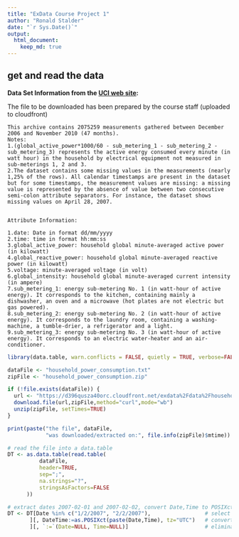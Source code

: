 ```yaml
---
title: "ExData Course Project 1"
author: "Ronald Stalder"
date: "`r Sys.Date()`"
output: 
  html_document:
    keep_md: true
---
```


## get and read the data

**Data Set Information from the [UCI web site](https://archive.ics.uci.edu/ml/datasets/Individual+household+electric+power+consumption#):**  

The file to be downloaded has been prepared by the course staff (uploaded to cloudfront)  

```
This archive contains 2075259 measurements gathered between December 2006 and November 2010 (47 months). 
Notes: 
1.(global_active_power*1000/60 - sub_metering_1 - sub_metering_2 - sub_metering_3) represents the active energy consumed every minute (in watt hour) in the household by electrical equipment not measured in sub-meterings 1, 2 and 3. 
2.The dataset contains some missing values in the measurements (nearly 1,25% of the rows). All calendar timestamps are present in the dataset but for some timestamps, the measurement values are missing: a missing value is represented by the absence of value between two consecutive semi-colon attribute separators. For instance, the dataset shows missing values on April 28, 2007.


Attribute Information:

1.date: Date in format dd/mm/yyyy 
2.time: time in format hh:mm:ss 
3.global_active_power: household global minute-averaged active power (in kilowatt) 
4.global_reactive_power: household global minute-averaged reactive power (in kilowatt) 
5.voltage: minute-averaged voltage (in volt) 
6.global_intensity: household global minute-averaged current intensity (in ampere) 
7.sub_metering_1: energy sub-metering No. 1 (in watt-hour of active energy). It corresponds to the kitchen, containing mainly a dishwasher, an oven and a microwave (hot plates are not electric but gas powered). 
8.sub_metering_2: energy sub-metering No. 2 (in watt-hour of active energy). It corresponds to the laundry room, containing a washing-machine, a tumble-drier, a refrigerator and a light. 
9.sub_metering_3: energy sub-metering No. 3 (in watt-hour of active energy). It corresponds to an electric water-heater and an air-conditioner.
```


```r

library(data.table, warn.conflicts = FALSE, quietly = TRUE, verbose=FALSE)

dataFile <- "household_power_consumption.txt"
zipFile <- "household_power_consumption.zip"

if (!file.exists(dataFile)) {
  url <- "https://d396qusza40orc.cloudfront.net/exdata%2Fdata%2Fhousehold_power_consumption.zip"
  download.file(url,zipFile,method="curl",mode="wb")
  unzip(zipFile, setTimes=TRUE)
}

print(paste("the file", dataFile, 
            "was downloaded/extracted on:", file.info(zipFile)$mtime))

# read the file into a data.table
DT <- as.data.table(read.table(
          dataFile,
          header=TRUE,
          sep=";",
          na.strings="?",
          stringsAsFactors=FALSE
      ))

# extract dates 2007-02-01 and 2007-02-02, convert Date,Time to POSIXct
DT <- DT[Date %in% c("1/2/2007", "2/2/2007"),                 # select these dates
       ][, DateTime:=as.POSIXct(paste(Date,Time), tz="UTC")   # convert Date,Time to DateTime
       ][, `:=`(Date=NULL, Time=NULL)]                        # eliminate Date,Time cols

  

```

